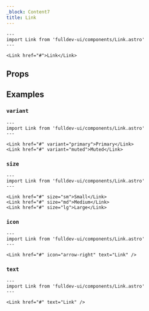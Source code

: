 ```yaml
---
_block: Content7
title: Link
---
```



```astro live
---
import Link from 'fulldev-ui/components/Link.astro'
---

<Link href="#">Link</Link>
```

## Props

<Props />

## Examples

### `variant`

```astro live
---
import Link from 'fulldev-ui/components/Link.astro'
---

<Link href="#" variant="primary">Primary</Link>
<Link href="#" variant="muted">Muted</Link>
```

### `size`

```astro live
---
import Link from 'fulldev-ui/components/Link.astro'
---

<Link href="#" size="sm">Small</Link>
<Link href="#" size="md">Medium</Link>
<Link href="#" size="lg">Large</Link>
```

### `icon`

```astro live
---
import Link from 'fulldev-ui/components/Link.astro'
---

<Link href="#" icon="arrow-right" text="Link" />
```

### `text`

```astro live
---
import Link from 'fulldev-ui/components/Link.astro'
---

<Link href="#" text="Link" />
```
